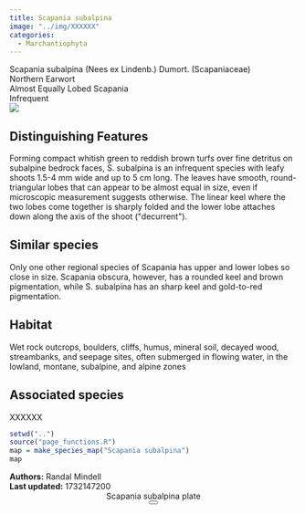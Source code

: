 ```yaml
---
title: Scapania subalpina
image: "../img/XXXXXX"
categories:
  - Marchantiophyta
---
```


<div class="info-panel">
 <div class="info-top">
  <div class="taxon-scientific"><span class="taxon-name">Scapania subalpina</span> <span class="taxon-authority">(Nees ex Lindenb.) Dumort.</span> <span class="taxon-family">(Scapaniaceae)</span></div>
  <div class="taxon-common">Northern Earwort</div>
 </div>
 <div class="info-bottom">
  <div class="taxon-qnd">Almost Equally Lobed Scapania</div>
  <div class="taxon-abundance">Infrequent</div>
 </div>
</div>
<div class="imerss-content-frame">
 <div class="imerss-image-header">
  <div class="imerss-image-holder imerss-column-left" data-toggle="tooltip" style="background-image: url(../img/XXXXXX)" title="XXXXXX">
  </div>

  <div class="imerss-image-holder imerss-column-right" data-toggle="tooltip" style="background-image: url(../img/XXXXXX)" title="XXXXXX">
  </div>
 
 </div>
 <div class="imerss-content-lower">
  <div class="imerss-column-left">
  <div class="tab-microscope" data-micromodal-trigger="modal-plate">
  <img src="../img/bryo guide microscope.png"/>
  </div>

<h2>Distinguishing Features</h2>

Forming compact whitish green to reddish brown turfs over fine detritus on subalpine bedrock faces, S. subalpina is an infrequent species with leafy shoots 1.5-4 mm wide and up to 5 cm long. The leaves have smooth, round-triangular lobes that can appear to be almost equal in size, even if microscopic measurement suggests otherwise.  The linear keel where the two lobes come together is sharply folded and the lower lobe attaches down along the axis of the shoot (&quot;decurrent&quot;).

<h2>Similar species</h2>

Only one other regional species of Scapania has upper and lower lobes so close in size. Scapania obscura, however, has a rounded keel and brown pigmentation, while S. subalpina has an sharp keel and gold-to-red pigmentation.

<h2>Habitat</h2>

Wet rock outcrops, boulders, cliffs, humus, mineral soil, decayed wood, streambanks, and seepage sites, often submerged in flowing water, in the lowland, montane, subalpine, and alpine zones

<h2>Associated species</h2>

XXXXXX
</div>

<div class="imerss-column-right">

<div class="imerss-image-holder imerss-column-right" data-toggle="tooltip" style="background-image: url(../img/XXXXX)" title="XXXXX">
</div>

<div class="imerss-map-holder">
```r
setwd("..")
source("page_functions.R")
map = make_species_map("Scapania subalpina")
map
```
</div>

</div>

</div>
</div>

<div class="taxon-footer">
 <div class="taxon-authors"><b>Authors:</b> <span>Randal Mindell</span></div>
 <div class="taxon-update"><b>Last updated:</b> <span>1732147200</span></div>
</div>

<div class="modal micromodal-slide" id="modal-plate" aria-hidden="true">
 <div class="modal__overlay" tabindex="-1" data-micromodal-close>
  <div class="modal__container" role="dialog" aria-modal="true" aria-labelledby="modal-plate-title" >
   <header class="modal__header">
   <div class="modal__title" id="modal-plate-title">
  Scapania subalpina plate
   </div>
   <button class="modal__close" aria-label="Close" data-micromodal-close></button>
   </header>
  <div class="modal__content" id="modal-plate-content">
   <div class="imerss-image-holder" data-toggle="tooltip" style="background-image: url(../img/XXXXX)" title="XXXXX">
  </div>
  </div>
  </div>
 </div>
</div>

<script src="../js/micromodal.min.js"></script>
<link href="../css/style-taxon.css" rel="stylesheet">
<link href="../css/micromodal.css" rel="stylesheet">

<script>
MicroModal.init();
</script>

